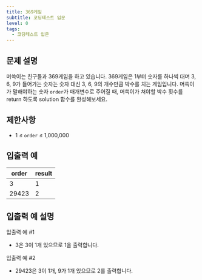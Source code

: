 ```yaml
---
title: 369게임
subtitle: 코딩테스트 입문
level: 0
tags:
  - 코딩테스트 입문
---
```


## 문제 설명

머쓱이는 친구들과 369게임을 하고 있습니다. 369게임은 1부터 숫자를 하나씩 대며 3, 6, 9가 들어가는 숫자는 숫자 대신 3, 6, 9의 개수만큼 박수를 치는 게임입니다. 머쓱이가 말해야하는 숫자 `order`가 매개변수로 주어질 때, 머쓱이가 쳐야할 박수 횟수를 return 하도록 solution 함수를 완성해보세요.

## 제한사항

- 1 ≤ `order` ≤ 1,000,000

## 입출력 예

| order | result |
| ----- | ------ |
| 3     | 1      |
| 29423 | 2      |

## 입출력 예 설명

입출력 예 #1

- 3은 3이 1개 있으므로 1을 출력합니다.

입출력 예 #2

- 29423은 3이 1개, 9가 1개 있으므로 2를 출력합니다.
